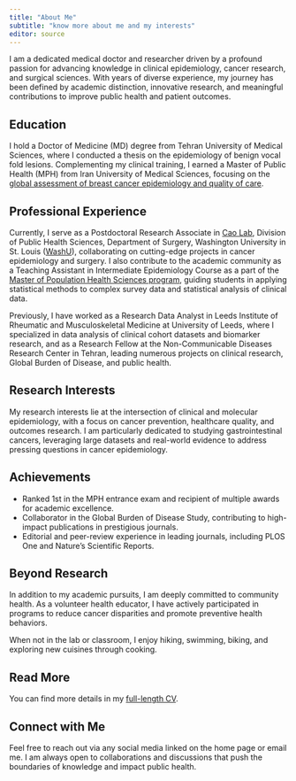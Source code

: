 ```yaml
---
title: "About Me"
subtitle: "know more about me and my interests"
editor: source
---
```


I am a dedicated medical doctor and researcher driven by a profound passion for advancing knowledge in clinical epidemiology, cancer research, and surgical sciences. With years of diverse experience, my journey has been defined by academic distinction, innovative research, and meaningful contributions to improve public health and patient outcomes.

## Education
I hold a Doctor of Medicine (MD) degree from Tehran University of Medical Sciences, where I conducted a thesis on the epidemiology of benign vocal fold lesions. Complementing my clinical training, I earned a Master of Public Health (MPH) from Iran University of Medical Sciences, focusing on the [global assessment of breast cancer epidemiology and quality of care](https://www.frontiersin.org/journals/public-health/articles/10.3389/fpubh.2023.1137286/full).

## Professional Experience
Currently, I serve as a Postdoctoral Research Associate in [Cao Lab](https://caolab.wustl.edu/), Division of Public Health Sciences, Department of Surgery, Washington University in St. Louis ([WashU](https://washu.edu/)), collaborating on cutting-edge projects in cancer epidemiology and surgery. I also contribute to the academic community as a Teaching Assistant in Intermediate Epidemiology Course as a part of the [Master of Population Health Sciences program](https://mphs.wustl.edu/), guiding students in applying statistical methods to complex survey data and statistical analysis of clinical data.

Previously, I have worked as a Research Data Analyst in Leeds Institute of Rheumatic and Musculoskeletal Medicine at University of Leeds, where I specialized in data analysis of clinical cohort datasets and biomarker research, and as a Research Fellow at the Non-Communicable Diseases Research Center in Tehran, leading numerous projects on clinical research, Global Burden of Disease, and public health.

## Research Interests
My research interests lie at the intersection of clinical and molecular epidemiology, with a focus on cancer prevention, healthcare quality, and outcomes research. I am particularly dedicated to studying gastrointestinal cancers, leveraging large datasets and real-world evidence to address pressing questions in cancer epidemiology.

## Achievements
* Ranked 1st in the MPH entrance exam and recipient of multiple awards for academic excellence.
* Collaborator in the Global Burden of Disease Study, contributing to high-impact publications in prestigious journals.
* Editorial and peer-review experience in leading journals, including PLOS One and Nature’s Scientific Reports.

## Beyond Research
In addition to my academic pursuits, I am deeply committed to community health. As a volunteer health educator, I have actively participated in programs to reduce cancer disparities and promote preventive health behaviors.

When not in the lab or classroom, I enjoy hiking, swimming, biking, and exploring new cuisines through cooking.

## Read More
You can find more details in my [full-length CV](media/CV_Sina Azadnajafabad.pdf){target=_blank}.

## Connect with Me
Feel free to reach out via any social media linked on the home page or email me. I am always open to collaborations and discussions that push the boundaries of knowledge and impact public health.

